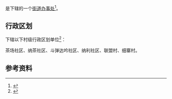 {{中国乡级行政区|52/23/23/003/000}}

'''{{PAGENAMEBASE}}'''是{{PRC admin/fullname|52/23/23/003/000|3}}下辖的一个[[街道办事处|街道办事处]]<ref>{{PRC admin/ref sgc|{{PRC admin/parent|52/23/23/003/000}}}}</ref>。

== 行政区划 ==
{{PAGENAMEBASE}}下辖以下村级行政区划单位<ref>{{PRC admin/ref sgc|52/23/23/003/000}}</ref>：

茶场社区、纳茶社区、斗弹达吟社区、纳利社区、联盟村、细寨村。

== 参考资料 ==
{{reflist}}

{{贵州行政区划小作品}}
{{PRC admin/navcat|52/23/23/003/000}}